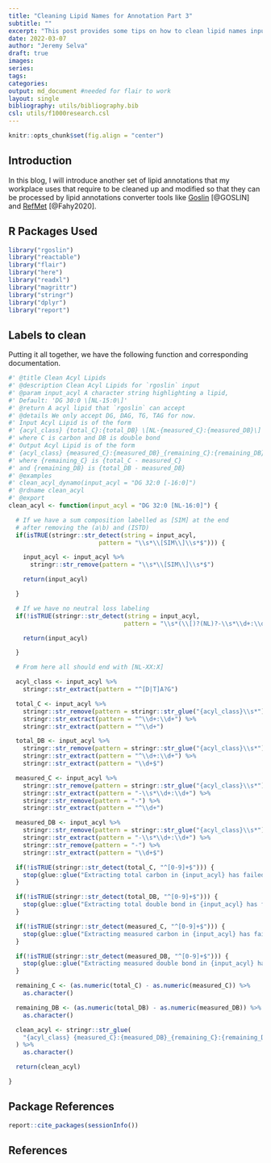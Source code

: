```yaml
---
title: "Cleaning Lipid Names for Annotation Part 3"
subtitle: ""
excerpt: "This post provides some tips on how to clean lipid names input suited for some current nomenclature tools using R"
date: 2022-03-07
author: "Jeremy Selva"
draft: true
images:
series:
tags:
categories:
output: md_document #needed for flair to work
layout: single
bibliography: utils/bibliography.bib
csl: utils/f1000research.csl
---
```


```r
knitr::opts_chunk$set(fig.align = "center")

```

## Introduction

In this blog, I will introduce another set of lipid annotations that my workplace uses that require to be cleaned up and modified so that they can be processed by lipid annotations converter tools like [Goslin](https://lifs-tools.org/goslin) [@GOSLIN] and [RefMet](https://metabolomicsworkbench.org/databases/refmet/index.php) [@Fahy2020].

## R Packages Used

```r
library("rgoslin")
library("reactable")
library("flair")
library("here")
library("readxl")
library("magrittr")
library("stringr")
library("dplyr")
library("report")
```

## Labels to clean

Putting it all together, we have the following function and corresponding documentation.

```r
#' @title Clean Acyl Lipids
#' @description Clean Acyl Lipids for `rgoslin` input
#' @param input_acyl A character string highlighting a lipid,
#' Default: 'DG 30:0 \[NL-15:0\]'
#' @return A acyl lipid that `rgoslin` can accept
#' @details We only accept DG, DAG, TG, TAG for now.
#' Input Acyl Lipid is of the form
#' {acyl_class} {total_C}:{total_DB} \[NL-{measured_C}:{measured_DB}\]
#' where C is carbon and DB is double bond
#' Output Acyl Lipid is of the form
#' {acyl_class} {measured_C}:{measured_DB}_{remaining_C}:{remaining_DB}
#' where {remaining_C} is {total_C - measured_C}
#' and {remaining_DB} is {total_DB - measured_DB}
#' @examples
#' clean_acyl_dynamo(input_acyl = "DG 32:0 [-16:0]")
#' @rdname clean_acyl
#' @export
clean_acyl <- function(input_acyl = "DG 32:0 [NL-16:0]") {

  # If we have a sum composition labelled as [SIM] at the end
  # after removing the (a\b) and (ISTD)
  if(isTRUE(stringr::str_detect(string = input_acyl,
                         pattern = "\\s*\\[SIM\\]\\s*$"))) {

    input_acyl <- input_acyl %>%
      stringr::str_remove(pattern = "\\s*\\[SIM\\]\\s*$")

    return(input_acyl)

  }

  # If we have no neutral loss labeling
  if(!isTRUE(stringr::str_detect(string = input_acyl,
                                pattern = "\\s*(\\[)?(NL)?-\\s*\\d+:\\d+(\\])?\\s*$"))) {

    return(input_acyl)

  }

  # From here all should end with [NL-XX:X]

  acyl_class <- input_acyl %>%
    stringr::str_extract(pattern = "^[D|T]A?G")

  total_C <- input_acyl %>%
    stringr::str_remove(pattern = stringr::str_glue("{acyl_class}\\s*")) %>%
    stringr::str_extract(pattern = "^\\d+:\\d+") %>%
    stringr::str_extract(pattern = "^\\d+")

  total_DB <- input_acyl %>%
    stringr::str_remove(pattern = stringr::str_glue("{acyl_class}\\s*")) %>%
    stringr::str_extract(pattern = "^\\d+:\\d+") %>%
    stringr::str_extract(pattern = "\\d+$")

  measured_C <- input_acyl %>%
    stringr::str_remove(pattern = stringr::str_glue("{acyl_class}\\s*")) %>%
    stringr::str_extract(pattern = "-\\s*\\d+:\\d+") %>%
    stringr::str_remove(pattern = "-") %>%
    stringr::str_extract(pattern = "^\\d+")

  measured_DB <- input_acyl %>%
    stringr::str_remove(pattern = stringr::str_glue("{acyl_class}\\s*")) %>%
    stringr::str_extract(pattern = "-\\s*\\d+:\\d+") %>%
    stringr::str_remove(pattern = "-") %>%
    stringr::str_extract(pattern = "\\d+$")

  if(!isTRUE(stringr::str_detect(total_C, "^[0-9]+$"))) {
    stop(glue::glue("Extracting total carbon in {input_acyl} has failed"))
  }

  if(!isTRUE(stringr::str_detect(total_DB, "^[0-9]+$"))) {
    stop(glue::glue("Extracting total double bond in {input_acyl} has failed"))
  }

  if(!isTRUE(stringr::str_detect(measured_C, "^[0-9]+$"))) {
    stop(glue::glue("Extracting measured carbon in {input_acyl} has failed"))
  }

  if(!isTRUE(stringr::str_detect(measured_DB, "^[0-9]+$"))) {
    stop(glue::glue("Extracting measured double bond in {input_acyl} has failed"))
  }

  remaining_C <- (as.numeric(total_C) - as.numeric(measured_C)) %>%
    as.character()

  remaining_DB <- (as.numeric(total_DB) - as.numeric(measured_DB)) %>%
    as.character()

  clean_acyl <- stringr::str_glue(
    "{acyl_class} {measured_C}:{measured_DB}_{remaining_C}:{remaining_DB}"
  ) %>%
    as.character()

  return(clean_acyl)

}
```

## Package References

```r
report::cite_packages(sessionInfo())
```

## References

